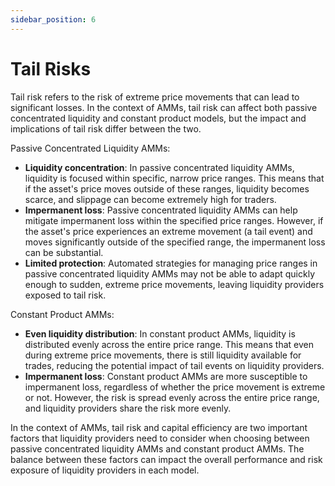 ```yaml
---
sidebar_position: 6
---
```


# Tail Risks

Tail risk refers to the risk of extreme price movements that can lead to significant losses. In the context of AMMs, tail risk can affect both passive concentrated liquidity and constant product models, but the impact and implications of tail risk differ between the two.

Passive Concentrated Liquidity AMMs:

- **Liquidity concentration**: In passive concentrated liquidity AMMs, liquidity is focused within specific, narrow price ranges. This means that if the asset's price moves outside of these ranges, liquidity becomes scarce, and slippage can become extremely high for traders.
- **Impermanent loss**: Passive concentrated liquidity AMMs can help mitigate impermanent loss within the specified price ranges. However, if the asset's price experiences an extreme movement (a tail event) and moves significantly outside of the specified range, the impermanent loss can be substantial.
- **Limited protection**: Automated strategies for managing price ranges in passive concentrated liquidity AMMs may not be able to adapt quickly enough to sudden, extreme price movements, leaving liquidity providers exposed to tail risk.

Constant Product AMMs:

- **Even liquidity distribution**: In constant product AMMs, liquidity is distributed evenly across the entire price range. This means that even during extreme price movements, there is still liquidity available for trades, reducing the potential impact of tail events on liquidity providers.
- **Impermanent loss**: Constant product AMMs are more susceptible to impermanent loss, regardless of whether the price movement is extreme or not. However, the risk is spread evenly across the entire price range, and liquidity providers share the risk more evenly.

In the context of AMMs, tail risk and capital efficiency are two important factors that liquidity providers need to consider when choosing between passive concentrated liquidity AMMs and constant product AMMs. The balance between these factors can impact the overall performance and risk exposure of liquidity providers in each model.
